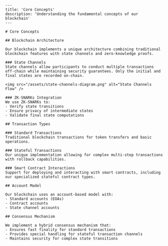 ```mdx
---
title: 'Core Concepts'
description: 'Understanding the fundamental concepts of our blockchain'
---

# Core Concepts

## Blockchain Architecture

Our blockchain implements a unique architecture combining traditional blockchain features with state channels and zero-knowledge proofs.

### State Channels
State channels allow participants to conduct multiple transactions off-chain while maintaining security guarantees. Only the initial and final states are recorded on-chain.

<img src="/assets/state-channels-diagram.png" alt="State Channels Flow" />

### ZK-SNARKs Integration
We use ZK-SNARKs to:
- Verify state transitions
- Ensure privacy of intermediate states
- Validate final state computations

## Transaction Types

### Standard Transactions
Traditional blockchain transactions for token transfers and basic operations.

### Stateful Transactions
Our unique implementation allowing for complex multi-step transactions with rollback capabilities.

### Smart Contract Interactions
Support for deploying and interacting with smart contracts, including our specialized stateful contract types.

## Account Model

Our blockchain uses an account-based model with:
- Standard accounts (EOAs)
- Contract accounts
- State channel accounts

## Consensus Mechanism

We implement a hybrid consensus mechanism that:
- Ensures fast finality for standard transactions
- Provides special handling for stateful transaction channels
- Maintains security for complex state transitions
```
